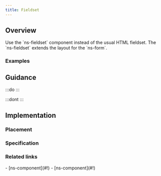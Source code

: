 ```yaml
---
title: Fieldset
---
```




## Overview

<CompDetails name={componentName}>
Use the `ns-fieldset` component instead of the usual HTML fieldset. The `ns-fieldset` extends the layout for the `ns-form`.
</CompDetails>

### Examples

<Tabs>
  <TabItem label="Standard">
    <ExampleViewer type="standard" />
  </TabItem>
  <TabItem label="Extended">
    <ExampleViewer type="standard" />
  </TabItem>
</Tabs>

## Guidance

:::do
:::

:::dont
:::

## Implementation

### Placement

<Placement name={componentName} />

### Specification

<Specification name={componentName} />

### Related links

<RelatedLinks name={componentName}>
- [ns-component](#!)
- [ns-component](#!)
</RelatedLinks>

